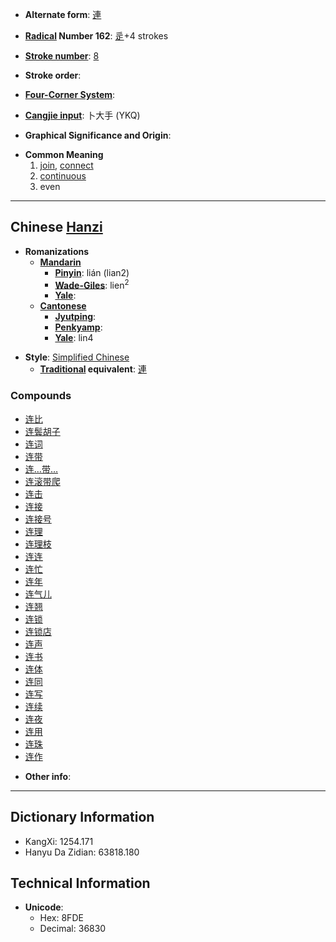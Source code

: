 * '''Alternate form''': [[連]]

* '''[[Wiktionary:Chinese radical index| Radical]] Number 162''': [[Wiktionary:Chinese radical index 辵|辵]]+4 strokes

* '''[[Wiktionary:Chinese total strokes index|Stroke number]]''': [[Wiktionary:Chinese total strokes index 8|8]]

* '''Stroke order''': 

* '''[[Wiktionary:Chinese four corner index|Four-Corner System]]''': 

* '''[[Wiktionary:Chinese Cangjie index|Cangjie input]]''': 卜大手 (YKQ)

* '''Graphical Significance and Origin''': 

* '''Common Meaning'''
*# [[join]], [[connect]]
*# [[continuous]]
*# even

----

== Chinese [[Hanzi]] ==

* '''Romanizations'''
** '''[[Mandarin]]'''
*** '''[[Pinyin]]''': lián (lian2)
*** '''[[Wade-Giles]]''': lien<sup>2</sup>
*** '''[[Yale]]''': 
** '''[[Cantonese]]'''
*** '''[[Jyutping]]''':
*** '''[[Penkyamp]]''': 
*** '''[[Yale]]''': lin4

* '''Style''': [[Simplified Chinese]] 
** '''[[Traditional Chinese|Traditional]] equivalent''': [[連]]

===Compounds===
*[[连比]]
*[[连鬓胡子]]
*[[连词]]
*[[连带]]
*[[连…带…]]
*[[连滚带爬]]
*[[连击]]
*[[连接]]
*[[连接号]]
*[[连理]]
*[[连理枝]]
*[[连连]]
*[[连忙]]
*[[连年]]
*[[连气儿]]
*[[连翘]]
*[[连锁]]
*[[连锁店]]
*[[连声]]
*[[连书]]
*[[连体]]
*[[连同]]
*[[连写]]
*[[连续]]
*[[连夜]]
*[[连用]]
*[[连珠]]
*[[连作]]

* '''Other info''': 

----

== Dictionary Information ==

* KangXi: 1254.171
* Hanyu Da Zidian: 63818.180

== Technical Information ==

* '''Unicode''':
** Hex: 8FDE
** Decimal: 36830